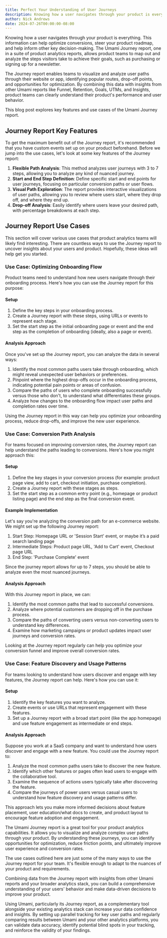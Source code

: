 ```yaml
---
title: Perfect Your Understanding of User Journeys
description: Knowing how a user navigates through your product is everything.
author: Nick Andrews
date: 2024-07-26T00:00:00-08:00
---
```


Knowing how a user navigates through your product is everything. This information can help optimize conversions, steer your product roadmap, and help inform other key decision-making. The Umami Journey report, one in a suite of product analytics reports, allows product teams to map out and analyze the steps visitors take to achieve their goals, such as purchasing or signing up for a newsletter.

The Journey report enables teams to visualize and analyze user paths through their website or app, identifying popular routes, drop-off points, and opportunities for optimization. By combining this data with insights from other Umami reports like Funnel, Retention, Goals, UTMs, and Insights, product teams can clearly understand their product's performance and user behavior.

This blog post explores key features and use cases of the Umami Journey report.

## Journey Report Key Features

To get the maximum benefit out of the Journey report, it's recommended that you have custom events set up on your product beforehand. Before we jump into the use cases, let's look at some key features of the Journey report:

1. **Flexible Path Analysis**: This method analyzes user journeys with 3 to 7 steps, allowing you to analyze any kind of nuanced journey.
2. **Start and End Step Definition**: Define specific start and end points for user journeys, focusing on particular conversion paths or user flows.
3. **Visual Path Exploration**: The report provides interactive visualizations of user paths, allowing you to review where users start, where they drop off, and where they end up.
4. **Drop-off Analysis**: Easily identify where users leave your desired path, with percentage breakdowns at each step.

## Journey Report Use Cases

This section will cover various use cases that product analytics teams will likely find interesting. There are countless ways to use the Journey report to uncover insights about your users and product. Hopefully, these ideas will help get you started.

### Use Case: Optimizing Onboarding Flow

Product teams need to understand how new users navigate through their onboarding process. Here's how you can use the Journey report for this purpose:

#### Setup

1. Define the key steps in your onboarding process.
2. Create a Journey report with these steps, using URLs or events to represent each stage.
3. Set the start step as the initial onboarding page or event and the end step as the completion of onboarding (ideally, also a page or event).

#### Analysis Approach

Once you've set up the Journey report, you can analyze the data in several ways:

1. Identify the most common paths users take through onboarding, which might reveal unexpected user behaviors or preferences.
2. Pinpoint where the highest drop-offs occur in the onboarding process, indicating potential pain points or areas of confusion.
3. Compare the paths of users who complete onboarding successfully versus those who don't, to understand what differentiates these groups.
4. Analyze how changes to the onboarding flow impact user paths and completion rates over time.

Using the Journey report in this way can help you optimize your onboarding process, reduce drop-offs, and improve the new user experience.

### Use Case: Conversion Path Analysis

For teams focused on improving conversion rates, the Journey report can help understand the paths leading to conversions. Here's how you might approach this:

#### Setup

1. Define the key stages in your conversion process (for example: product page view, add to cart, checkout initiation, purchase completion).
2. Create a Journey report with these stages as steps.
3. Set the start step as a common entry point (e.g., homepage or product listing page) and the end step as the final conversion event.

#### Example Implementation

Let's say you're analyzing the conversion path for an e-commerce website. We might set up the following Journey report:

1. Start Step: Homepage URL or 'Session Start' event, or maybe it’s a paid search landing page
2. Intermediate Steps: Product page URL, 'Add to Cart' event, Checkout page URL
3. End Step: 'Purchase Complete' event

Since the journey report allows for up to 7 steps, you should be able to analyze even the most nuanced journeys.

#### Analysis Approach

With this Journey report in place, we can:

1. Identify the most common paths that lead to successful conversions.
2. Analyze where potential customers are dropping off in the purchase process.
3. Compare the paths of converting users versus non-converting users to understand key differences.
4. Examine how marketing campaigns or product updates impact user journeys and conversion rates.

Looking at the Journey report regularly can help you optimize your conversion funnel and improve overall conversion rates.

### Use Case: Feature Discovery and Usage Patterns

For teams looking to understand how users discover and engage with key features, the Journey report can help. Here's how you can use it:

#### Setup

1. Identify the key features you want to analyze.
2. Create events or use URLs that represent engagement with these features.
3. Set up a Journey report with a broad start point (like the app homepage) and use feature engagement as intermediate or end steps.

#### Analysis Approach

Suppose you work at a SaaS company and want to understand how users discover and engage with a new feature. You could use the Journey report to:

1. Analyze the most common paths users take to discover the new feature.
2. Identify which other features or pages often lead users to engage with the collaborative tool.
3. Examine the sequence of actions users typically take after discovering the feature.
4. Compare the journeys of power users versus casual users to understand how feature discovery and usage patterns differ.

This approach lets you make more informed decisions about feature placement, user education/what docs to create, and product layout to encourage feature adoption and engagement.

The Umami Journey report is a great tool for your product analytics capabilities. It allows you to visualize and analyze complex user paths through your product. By understanding these journeys, you can identify opportunities for optimization, reduce friction points, and ultimately improve user experience and conversion rates.

The use cases outlined here are just some of the many ways to use the Journey report for your team. It's flexible enough to adapt to the nuances of your product and requirements.

Combining data from the Journey report with insights from other Umami reports and your broader analytics stack, you can build a comprehensive understanding of your users' behavior and make data-driven decisions to improve your product.

Using Umami, particularly its Journey report, as a complementary tool alongside your existing analytics stack can increase your data confidence and insights. By setting up parallel tracking for key user paths and regularly comparing results between Umami and your other analytics platforms, you can validate data accuracy, identify potential blind spots in your tracking, and reinforce the validity of your findings.
